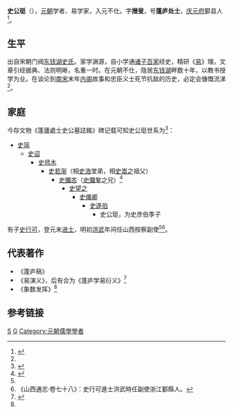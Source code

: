 '''史公珽'''（{{bd|1302年||1348年}}），[[元朝|元朝]]学者、易学家，入元不仕。字'''搢叟'''，号'''蓬庐处士'''，[[庆元府|庆元府]]鄞县人<ref name="shi">{{cite web|url=http://www.zjda.gov.cn/dadb/tszt/mrcd/201209/t20120912_157268.html|title=史公珽|publisher=浙江档案网|author=浙江名人词典|deadurl=yes|archiveurl=https://web.archive.org/web/20150610051109/http://www.zjda.gov.cn/dadb/tszt/mrcd/201209/t20120912_157268.html|archivedate=2015年6月10日|df=|accessdate=2015年6月9日}}</ref>。

==生平==

出自宋朝门阀[[东钱湖史氏|东钱湖史氏]]。家学渊源，自小学通[[诸子百家|诸子百家]]经史，精研《[[易|易]]》理。文章引经据典、法则明晰，名重一时。在元朝不仕，隐居[[东钱湖|东钱湖]]畔数十年，以教书授学为业。在谈论到[[南宋|南宋]]末年[[内阁|内阁]]故事和忠臣义士死节抗敌的历史，必定会慷慨流涕<ref name="shi"/>。

==家庭==
今存文物《蓬廬處士史公墓誌銘》碑记载可知史公珽世系为<ref name="shi family">{{cite web |url=http://www.sscqw.net/a/beijie/2013/0514/384.html |title=蓬廬處士史公墓誌銘 |publisher=史氏春秋 |date=2005-05-14 |access-date=2015-06-09 |archive-date=2018-10-08 |archive-url=https://web.archive.org/web/20181008110821/http://www.sscqw.net/a/beijie/2013/0514/384.html |dead-url=no }}</ref>：
* [[史简|史简]]
** [[史诏|史诏]]
*** [[史师木|史师木]]
****[[史渐|史若渐]]（相[[史浩|史浩]]堂弟，相[[史嵩之|史嵩之]]祖父）
*****[[史彌忞|史彌忞]]（[[史彌鞏|史彌鞏]]之兄）<ref>{{cite book|volume=卷六九五〇 |title=《[[全宋文|全宋文]]》 |year=宋}}</ref>
******[[史望之|史望之]]
*******[[史儀卿|史儀卿]]
********[[史遂伯|史遂伯]]
*********史公珽，为史彦伯季子 
有子[[史行可|史行可]]，登元末[[进士|进士]]，明初[[洪武|洪武]]年间任山西按察副使<ref name="shi family"/><ref>《山西通志·卷七十八》：史行可進士洪武時任副使浙江鄞縣人。</ref>。

==代表著作==
* 《蓬庐稿》
* 《易演义》，后有合为《蓬庐学易衍义》<ref>{{cite book |title=《[[千顷堂书目|千顷堂书目]]》|author=[[黄虞稷|黄虞稷]] |year=明}}</ref>
* 《象数发挥》<ref name="shi"/>

==参考链接==
{{reflist|2}}

[[Category:鄞县人|S]]
[[Category:鄞县史氏|G]]
[[Category:元朝儒學學者|Category:元朝儒學學者]]